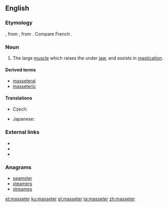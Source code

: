 ==English==
{{wikipedia}}

===Etymology===
{{etyl|NL.|en}}, from {{etyl|grc|en}} {{term|μασητήρ||a chewer, a muscle of the lower jaw used in chewing|tr=masētēr|lang=grc}}, from {{term|μασᾶσθαι||to chew|tr=masasthai|lang=grc}}. Compare French {{term|lang=fr|masséter}}.

===Noun===
{{en-noun}}

# {{context|anatomy|lang=en}} The large [[muscle]] which raises the under [[jaw]], and assists in [[mastication]].

====Derived terms====
* [[masseteral]]
* [[masseteric]]

====Translations====
{{trans-top|the large muscle which raises the under jaw, and assists in mastication}}
* Czech: {{t|cs|žvýkací sval|m}}
{{trans-mid}}
* Japanese: {{t|ja|咬筋|tr=こうきん, kōkin|sc=Jpan}}
{{trans-bottom}}

===External links===
* {{R:Webster 1913}}
* {{R:Century 1911}}
* {{R:OneLook}}

===Anagrams===
* [[seamster#English|seamster]]
* [[steamers#English|steamers]]
* [[streames#English|streames]]

[[et:masseter]]
[[ku:masseter]]
[[pl:masseter]]
[[ta:masseter]]
[[zh:masseter]]